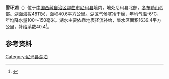 {{ViewTibetanScript}}
{{Infobox_lake
 |湖泊名稱 =雪环湖
 |湖泊照片 = 
 |湖泊照片標題 = 
 |測深圖 =
 |測深圖標題 =
 |湖泊所在地 = [[中国|中国]][[西藏|西藏]]
 |座標 = {{coord |35|01|N|88|03|E|display=inline,title|scale:500000_type:waterbody_region:CN}}
 |湖泊類別 = [[咸水湖|咸水湖]]
 |流入 =[[汇水河|汇水河]]等
 |流出 = 
 |集水區面積 =1639.4平方公里
 |集水區國家 ={{PRC}}
 |湖泊長度 =11公里
 |湖泊闊度 = 最大5.5公里<br />平均3.69公里
 |湖泊面積 =40.6平方公里
 |平均深度 = 
 |最深深度 = 
 |水體體積 = 
 |湖水停留時間 =
 |湖岸線長度 =
 |海拔高度 = 4811米
 |湖中島嶼 =
 |湖邊城鎮 =
}}
{{Location map
 |China Tibet
 |mark=<!--dot-->Blue pog.svg
 |lat_deg=35|lat_min=01|lat_sec =
 |lon_deg=88|lon_min=03|lon_sec =
 |caption=雪环湖在[[西藏|西藏]]的位置。
 |position=right
 |width=350
 |float=right
}}
'''雪环湖'''（{{bo|z=ཞོད་ལྷུན་མཚོ|w=zhod lhun mtsho|t=Zhölhün Tso}}）位于[[中国|中国]][[西藏自治区|西藏自治区]][[那曲市|那曲市]][[尼玛县|尼玛县]]境内，地处尼玛县北部，[[冬布勒山|冬布勒山]]西部。湖面海拔4811米，面积40.6平方公里。湖区气候寒冷干燥，年均气温-6℃，年均降水量100～150毫米。湖水主要依靠地表径流补给，集水区面积1639.4平方公里，补给系数40.4<ref>{{cite book zh |author=王苏民 窦鸿身 |title=中国湖泊志 |format=M |edition=1 |location=北京 |publisher=科学出版社 |date=1998|pages=436|id= ISBN 7-03-006706-1}}</ref>。
==参考资料==
{{Reflist}}

[[Category:尼玛县湖泊|Category:尼玛县湖泊]]
